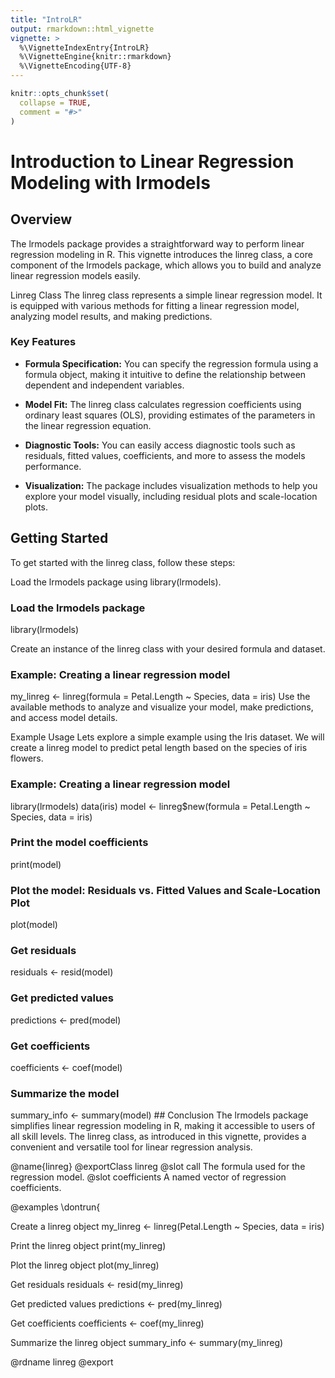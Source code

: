 ```yaml
---
title: "IntroLR"
output: rmarkdown::html_vignette
vignette: >
  %\VignetteIndexEntry{IntroLR}
  %\VignetteEngine{knitr::rmarkdown}
  %\VignetteEncoding{UTF-8}
---
```


```r
knitr::opts_chunk$set(
  collapse = TRUE,
  comment = "#>"
)
```

# Introduction to Linear Regression Modeling with lrmodels
## Overview

The lrmodels package provides a straightforward way to perform linear regression modeling in R. This vignette introduces the linreg class, a core component of the lrmodels package, which allows you to build and analyze linear regression models easily.

Linreg Class
The linreg class represents a simple linear regression model. It is equipped with various methods for fitting a linear regression model, analyzing model results, and making predictions.

### Key Features
- **Formula Specification:** You can specify the regression formula using a formula object, making it intuitive to define the relationship between dependent and independent variables.

- **Model Fit:** The linreg class calculates regression coefficients using ordinary least squares (OLS), providing estimates of the parameters in the linear regression equation.

- **Diagnostic Tools:** You can easily access diagnostic tools such as residuals, fitted values, coefficients, and more to assess the models performance.

- **Visualization:** The package includes visualization methods to help you explore your model visually, including residual plots and scale-location plots.

## Getting Started
To get started with the linreg class, follow these steps:

Load the lrmodels package using library(lrmodels).

### Load the lrmodels package
library(lrmodels)

Create an instance of the linreg class with your desired formula and dataset.

### Example: Creating a linear regression model
my_linreg <- linreg(formula = Petal.Length ~ Species, data = iris)
Use the available methods to analyze and visualize your model, make predictions, and access model details.

Example Usage
Lets explore a simple example using the Iris dataset. We will create a linreg model to predict petal length based on the species of iris flowers.


### Example: Creating a linear regression model
library(lrmodels)
data(iris)
model <- linreg$new(formula = Petal.Length ~ Species, data = iris)

### Print the model coefficients
print(model)

### Plot the model: Residuals vs. Fitted Values and Scale-Location Plot
plot(model)

### Get residuals
residuals <- resid(model)

### Get predicted values
predictions <- pred(model)

### Get coefficients
coefficients <- coef(model)

### Summarize the model
summary_info <- summary(model)
## Conclusion
The lrmodels package simplifies linear regression modeling in R, making it accessible to users of all skill levels. The linreg class, as introduced in this vignette, provides a convenient and versatile tool for linear regression analysis.



@name{linreg}
@exportClass linreg
@slot call The formula used for the regression model.
@slot coefficients A named vector of regression coefficients.

@examples
\dontrun{

Create a linreg object
my_linreg <- linreg(Petal.Length ~ Species, data = iris)

Print the linreg object
print(my_linreg)

Plot the linreg object
plot(my_linreg)

Get residuals
residuals <- resid(my_linreg)

Get predicted values
predictions <- pred(my_linreg)

Get coefficients
coefficients <- coef(my_linreg)

Summarize the linreg object
summary_info <- summary(my_linreg)


@rdname linreg
@export
